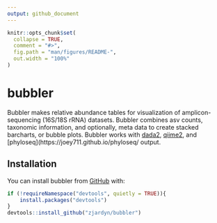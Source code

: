 ```yaml
---
output: github_document
---
```


<!-- README.md is generated from README.Rmd. Please edit that file -->

```r
knitr::opts_chunk$set(
  collapse = TRUE,
  comment = "#>",
  fig.path = "man/figures/README-",
  out.width = "100%"
)
```

# bubbler

<!-- badges: start -->
<!-- badges: end -->


Bubbler makes relative abundance tables for visualization of amplicon-sequencing (16S/18S rRNA) datasets. Bubbler combines asv counts, taxonomic information, and optionally, meta data to create stacked barcharts, or bubble plots. Bubbler works with [dada2](https://github.com/benjjneb/dada2),  [qiime2](https://github.com/qiime2/qiime2), and [phyloseq](https://joey711.github.io/phyloseq/ output. 

## Installation

You can install bubbler from [GitHub](https://github.com/) with:

``` r
if (!requireNamespace("devtools", quietly = TRUE)){
    install.packages("devtools")
}
devtools::install_github("zjardyn/bubbler")
```


<!-- You'll still need to render `README.Rmd` regularly, to keep `README.md` up-to-date. `devtools::build_readme()` is handy for this. -->



<!-- In that case, don't forget to commit and push the resulting figure files, so they display on GitHub and CRAN. -->
